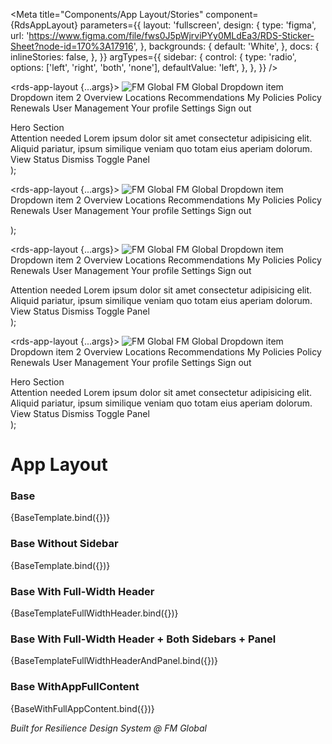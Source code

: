 
<Meta
  title="Components/App Layout/Stories"
  component={RdsAppLayout}
  parameters={{
    layout: 'fullscreen',
    design: {
      type: 'figma',
      url: 'https://www.figma.com/file/fws0J5pWjrviPYy0MLdEa3/RDS-Sticker-Sheet?node-id=170%3A17916',
    },
    backgrounds: {
      default: 'White',
    },
    docs: {
      inlineStories: false,
    },
  }}
  argTypes={{
    sidebar: {
      control: {
        type: 'radio',
        options: ['left', 'right', 'both', 'none'],
        defaultValue: 'left',
      },
    },
  }}
/>

  <rds-app-layout {...args}>
    <img slot="app-logo" src="/assets/images/logos/logo-only-fm.svg" alt="FM Global" />
    <span slot="app-title">FM Global</span>
    <rds-header slot="app-header" type="base">
      <rds-search slot="search" />
      <rds-menu slot="profile">
        <rds-avatar size="lg" slot="avatar" text="TU" slot="menu-trigger"></rds-avatar>
        <rds-menu-item slot="menu-content">Dropdown item</rds-menu-item>
        <rds-menu-item slot="menu-content">Dropdown item 2</rds-menu-item>
      </rds-menu>
    </rds-header>
    <rds-nav slot="app-nav" type="base">
      <rds-nav-item active>
        <rds-hero-icon slot="icon" name="home" size="lg" />
        Overview
      </rds-nav-item>
      <rds-nav-item>
        <rds-hero-icon slot="icon" name="location-marker" size="lg" />
        Locations
      </rds-nav-item>
      <rds-nav-item>
        <rds-hero-icon slot="icon" name="menu-alt-4" size="lg" />
        Recommendations
      </rds-nav-item>
      <rds-nav-item>
        <rds-hero-icon slot="icon" name="document" size="lg" />
        My Policies
      </rds-nav-item>
      <rds-nav-item>
        <rds-hero-icon slot="icon" name="presentation-chart-line" size="lg" />
        Policy Renewals
      </rds-nav-item>
      <rds-nav-item slot="tools">
        <rds-hero-icon slot="icon" size="lg" name="users" />
        User Management
      </rds-nav-item>
      <rds-contact slot="user-menu" avatar-text="FE" name="Frank Eason" role="Field Engineer"></rds-contact>
      <rds-nav-item slot="user-menu">Your profile</rds-nav-item>
      <rds-nav-item slot="user-menu">Settings</rds-nav-item>
      <rds-nav-item slot="user-menu">Sign out</rds-nav-item>
    </rds-nav>
    <div slot="app-hero">
      <rds-box bg="purple-200" color="purple-600" padding="5xl" styles="width: 100%">
        <rds-flex justify-content="center" align-items="center">
          <rds-text weight="medium" size="2xl">
            Hero Section
          </rds-text>
        </rds-flex>
      </rds-box>
    </div>
    <div slot="app-content">
      <rds-alert visible>
        <span slot="title">Attention needed</span>
        <span slot="message">Lorem ipsum dolor sit amet consectetur adipisicing elit. Aliquid pariatur, ipsum similique veniam quo totam eius aperiam dolorum.</span>
        <span slot="action-text">View Status</span>
        <span slot="dismiss-text">Dismiss</span>
      </rds-alert>
      <rds-page-heading text="Page Heading Text">
        <rds-panel-toggle auto-hide="false" slot="action-primary">
          <rds-button appearance="tertiary" label="Toggle Panel">
            Toggle Panel
          </rds-button>
        </rds-panel-toggle>
      </rds-page-heading>
      <rds-panel disabled panel-title="Panel Header" no-padding disable-body-scroll={false} />
      <rds-panel-toggle auto-hide="false" slot="action-primary">
        <rds-fab text="Toggle Panel"></rds-fab>
      </rds-panel-toggle>
      <rds-box padding="xl 0 xl 0" margin="0 auto 0 auto" styles="width: 100%; max-width: 80rem;">
        <div className="rds-bordered"></div>
      </rds-box>
    </div>
    <rds-footer slot="app-footer" />
  </rds-app-layout>
);

  <rds-app-layout {...args}>
    <rds-header slot="app-header" type="base">
      <rds-flex gap="sm">
        <rds-flex-item flex-grow="1" align-self="center">
          <img src="/assets/images/logos/logo-only-fm.svg" alt="FM Global" />
        </rds-flex-item>
        <rds-flex-item flex-grow="2" align-self="center">
          <rds-text size="lg" spacing="none" weight="extrabold">
            FM Global
          </rds-text>
        </rds-flex-item>
      </rds-flex>
      <rds-menu slot="profile">
        <rds-avatar size="lg" slot="avatar" text="TU" slot="menu-trigger"></rds-avatar>
        <rds-menu-item slot="menu-content">Dropdown item</rds-menu-item>
        <rds-menu-item slot="menu-content">Dropdown item 2</rds-menu-item>
      </rds-menu>
    </rds-header>
    <rds-nav slot="app-nav" type="base" expanded={true} collapsible>
      <rds-nav-item active>
        <rds-hero-icon slot="icon" name="home" size="lg" />
        Overview
      </rds-nav-item>
      <rds-nav-item>
        <rds-hero-icon slot="icon" name="location-marker" size="lg" />
        Locations
      </rds-nav-item>
      <rds-nav-item>
        <rds-hero-icon slot="icon" name="menu-alt-4" size="lg" />
        Recommendations
      </rds-nav-item>
      <rds-nav-item>
        <rds-hero-icon slot="icon" name="document" size="lg" />
        My Policies
      </rds-nav-item>
      <rds-nav-item>
        <rds-hero-icon slot="icon" name="presentation-chart-line" size="lg" />
        Policy Renewals
      </rds-nav-item>
      <rds-nav-item slot="tools">
        <rds-hero-icon slot="icon" size="lg" name="users" />
        User Management
      </rds-nav-item>
      <rds-contact slot="user-menu" avatar-text="FE" name="Frank Eason" role="Field Engineer"></rds-contact>
      <rds-nav-item slot="user-menu">Your profile</rds-nav-item>
      <rds-nav-item slot="user-menu">Settings</rds-nav-item>
      <rds-nav-item slot="user-menu">Sign out</rds-nav-item>
    </rds-nav>
    <div slot="app-content">
      <rds-page-heading text="Page Heading Text" />
      <rds-box padding="xl 0 xl 0" margin="0 auto 0 auto" styles="width: 100%; max-width: 80rem;">
        <div className="rds-bordered"></div>
      </rds-box>
    </div>
    <rds-footer slot="app-footer" />
  </rds-app-layout>
);

  <rds-app-layout {...args}>
    <rds-header slot="app-header" type="base">
      <rds-flex gap="sm">
        <rds-flex-item flex-grow="1" align-self="center">
          <img src="/assets/images/logos/logo-only-fm.svg" alt="FM Global" />
        </rds-flex-item>
        <rds-flex-item flex-grow="2" align-self="center">
          <rds-text size="lg" spacing="none" weight="extrabold">
            FM Global
          </rds-text>
        </rds-flex-item>
      </rds-flex>
      <rds-menu slot="profile">
        <rds-avatar size="lg" slot="avatar" text="TU" slot="menu-trigger"></rds-avatar>
        <rds-menu-item slot="menu-content">Dropdown item</rds-menu-item>
        <rds-menu-item slot="menu-content">Dropdown item 2</rds-menu-item>
      </rds-menu>
    </rds-header>
    <rds-nav slot="app-nav" type="base" expanded={false}>
      <rds-nav-item active>
        <rds-hero-icon slot="icon" name="home" size="lg" />
        Overview
      </rds-nav-item>
      <rds-nav-item>
        <rds-hero-icon slot="icon" name="location-marker" size="lg" />
        Locations
      </rds-nav-item>
      <rds-nav-item>
        <rds-hero-icon slot="icon" name="menu-alt-4" size="lg" />
        Recommendations
      </rds-nav-item>
      <rds-nav-item>
        <rds-hero-icon slot="icon" name="document" size="lg" />
        My Policies
      </rds-nav-item>
      <rds-nav-item>
        <rds-hero-icon slot="icon" name="presentation-chart-line" size="lg" />
        Policy Renewals
      </rds-nav-item>
      <rds-nav-item slot="tools">
        <rds-hero-icon slot="icon" size="lg" name="users" />
        User Management
      </rds-nav-item>
      <rds-contact slot="user-menu" avatar-text="FE" name="Frank Eason" role="Field Engineer"></rds-contact>
      <rds-nav-item slot="user-menu">Your profile</rds-nav-item>
      <rds-nav-item slot="user-menu">Settings</rds-nav-item>
      <rds-nav-item slot="user-menu">Sign out</rds-nav-item>
    </rds-nav>
    <rds-action-bar slot="app-right" collapsible="false">
      <rds-action icon="view-grid" label="Label Text" text="My Action Test" />
      <rds-action active icon="scissors" label="Label Text" text="My Action Test" />
      <rds-action icon="office-building" label="Label Text" text="My Action Test" />
      <rds-action icon="question-mark-circle" label="Label Text" slot="bottom-action" text="My Action Test" />
    </rds-action-bar>
    <div slot="app-content">
      <rds-alert visible>
        <span slot="title">Attention needed</span>
        <span slot="message">Lorem ipsum dolor sit amet consectetur adipisicing elit. Aliquid pariatur, ipsum similique veniam quo totam eius aperiam dolorum.</span>
        <span slot="action-text">View Status</span>
        <span slot="dismiss-text">Dismiss</span>
      </rds-alert>
      <rds-page-heading text="Page Heading Text">
        <rds-panel-toggle auto-hide="false" slot="action-primary">
          <rds-button appearance="tertiary" label="Toggle Panel">
            Toggle Panel
          </rds-button>
        </rds-panel-toggle>
      </rds-page-heading>
      <rds-panel panel-title="Panel Header" no-padding disable-body-scroll="false" wide="true" />
      <rds-box padding="xl 0 xl 0" margin="0 auto 0 auto" styles="width: 100%; max-width: 80rem;">
        <div className="rds-bordered"></div>
      </rds-box>
    </div>
    <rds-footer slot="app-footer" />
  </rds-app-layout>
);

  <rds-app-layout {...args}>
    <img slot="app-logo" src="/assets/images/logos/logo-only-fm.svg" alt="FM Global" />
    <span slot="app-title">FM Global</span>
    <rds-header slot="app-header" type="base">
      <rds-search slot="search" />
      <rds-menu slot="profile">
        <rds-avatar size="lg" slot="avatar" text="TU" slot="menu-trigger"></rds-avatar>
        <rds-menu-item slot="menu-content">Dropdown item</rds-menu-item>
        <rds-menu-item slot="menu-content">Dropdown item 2</rds-menu-item>
      </rds-menu>
    </rds-header>
    <rds-nav slot="app-nav" type="base">
      <rds-nav-item active>
        <rds-hero-icon slot="icon" name="home" size="lg" />
        Overview
      </rds-nav-item>
      <rds-nav-item>
        <rds-hero-icon slot="icon" name="location-marker" size="lg" />
        Locations
      </rds-nav-item>
      <rds-nav-item>
        <rds-hero-icon slot="icon" name="menu-alt-4" size="lg" />
        Recommendations
      </rds-nav-item>
      <rds-nav-item>
        <rds-hero-icon slot="icon" name="document" size="lg" />
        My Policies
      </rds-nav-item>
      <rds-nav-item>
        <rds-hero-icon slot="icon" name="presentation-chart-line" size="lg" />
        Policy Renewals
      </rds-nav-item>
      <rds-nav-item slot="tools">
        <rds-hero-icon slot="icon" size="lg" name="users" />
        User Management
      </rds-nav-item>
      <rds-contact slot="user-menu" avatar-text="FE" name="Frank Eason" role="Field Engineer"></rds-contact>
      <rds-nav-item slot="user-menu">Your profile</rds-nav-item>
      <rds-nav-item slot="user-menu">Settings</rds-nav-item>
      <rds-nav-item slot="user-menu">Sign out</rds-nav-item>
    </rds-nav>
    <div slot="app-hero">
      <rds-box bg="purple-200" color="purple-600" padding="5xl" styles="width: 100%">
        <rds-flex justify-content="center" align-items="center">
          <rds-text weight="medium" size="2xl">
            Hero Section
          </rds-text>
        </rds-flex>
      </rds-box>
    </div>
    <div slot="app-content-full">
      <rds-alert visible>
        <span slot="title">Attention needed</span>
        <span slot="message">Lorem ipsum dolor sit amet consectetur adipisicing elit. Aliquid pariatur, ipsum similique veniam quo totam eius aperiam dolorum.</span>
        <span slot="action-text">View Status</span>
        <span slot="dismiss-text">Dismiss</span>
      </rds-alert>
      <rds-page-heading text="Page Heading Text">
        <rds-panel-toggle auto-hide="false" slot="action-primary">
          <rds-button appearance="tertiary" label="Toggle Panel">
            Toggle Panel
          </rds-button>
        </rds-panel-toggle>
      </rds-page-heading>
      <rds-panel disabled panel-title="Panel Header" no-padding disable-body-scroll={false} />
      <rds-panel-toggle auto-hide="false" slot="action-primary">
        <rds-fab text="Toggle Panel"></rds-fab>
      </rds-panel-toggle>
      <rds-box padding="xl 0 xl 0" margin="0 auto 0 auto" styles="width: 100%">
        <div className="rds-bordered"></div>
      </rds-box>
    </div>
    <rds-footer slot="app-footer" />
  </rds-app-layout>
);

# App Layout

### Base

<Canvas withSource="auto">
  <Story
    name="Base"
    height="500px"
    args={{
      type: 'base',
    }}
  >
    {BaseTemplate.bind({})}
  </Story>
</Canvas>

### Base Without Sidebar

<Canvas withSource="auto">
  <Story
    name="Base Without Sidebar"
    height="500px"
    args={{
      type: 'base',
      sidebar: 'none',
    }}
  >
    {BaseTemplate.bind({})}
  </Story>
</Canvas>

### Base With Full-Width Header

<Canvas withSource="auto">
  <Story
    name="Base With Full-Width Header"
    height="500px"
    args={{
      'type': 'base',
      'header-width': 'full',
    }}
  >
    {BaseTemplateFullWidthHeader.bind({})}
  </Story>
</Canvas>

### Base With Full-Width Header + Both Sidebars + Panel

<Canvas withSource="auto">
  <Story
    name="Base With Full-Width Header + Both Sidebars + Panel"
    height="500px"
    args={{
      'type': 'base',
      'header-width': 'full',
      'sidebar': 'both',
    }}
  >
    {BaseTemplateFullWidthHeaderAndPanel.bind({})}
  </Story>
</Canvas>

### Base WithAppFullContent

<Canvas withSource="auto">
  <Story
    name="Base With Full App Content"
    height="500px"
    args={{
      type: 'base',
      sidebar: 'none',
    }}
  >
    {BaseWithFullAppContent.bind({})}
  </Story>
</Canvas>

_Built for Resilience Design System @ FM Global_

